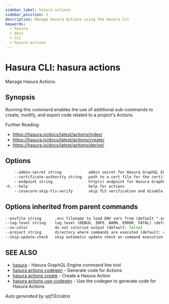 ```yaml
---
sidebar_label: hasura actions
sidebar_position: 2
description: Manage Hasura Actions using the Hasura CLI
keywords:
  - hasura
  - docs
  - CLI
  - hasura actions
---
```


# Hasura CLI: hasura actions

Manage Hasura Actions.

## Synopsis

Running this command enables the use of additional sub-commands to create, modify, and export code related to a project's Actions.

Further Reading:
- https://hasura.io/docs/latest/actions/index/
- https://hasura.io/docs/latest/actions/create/
- https://hasura.io/docs/latest/actions/derive/


## Options

```sass
    --admin-secret string            admin secret for Hasura GraphQL Engine (env "HASURA_GRAPHQL_ADMIN_SECRET")
    --certificate-authority string   path to a cert file for the certificate authority (env "HASURA_GRAPHQL_CERTIFICATE_AUTHORITY")
    --endpoint string                http(s) endpoint for Hasura GraphQL Engine (env "HASURA_GRAPHQL_ENDPOINT")
-h, --help                           help for actions
    --insecure-skip-tls-verify       skip TLS verification and disable cert checking (default: false) (env "HASURA_GRAPHQL_INSECURE_SKIP_TLS_VERIFY")
```

## Options inherited from parent commands

```sass
--envfile string      .env filename to load ENV vars from (default ".env")
--log-level string    log level (DEBUG, INFO, WARN, ERROR, FATAL) (default "INFO")
--no-color            do not colorize output (default: false)
--project string      directory where commands are executed (default: current dir)
--skip-update-check   skip automatic update check on command execution
```

## SEE ALSO

- [hasura](/hasura-cli/commands/hasura.mdx) - Hasura GraphQL Engine command line tool
- [hasura actions codegen](/hasura-cli/commands/hasura_actions_codegen.mdx) - Generate code for Actions
- [hasura actions create](/hasura-cli/commands/hasura_actions_create.mdx) - Create a Hasura Action
- [hasura actions use-codegen](/hasura-cli/commands/hasura_actions_use-codegen.mdx) - Use the codegen to generate code for Hasura Actions

_Auto generated by spf13/cobra_
